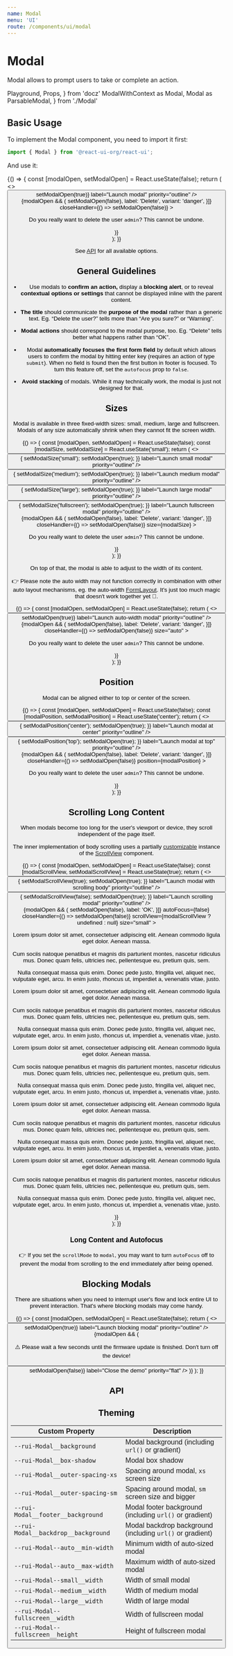 ```yaml
---
name: Modal
menu: 'UI'
route: /components/ui/modal
---
```


# Modal

Modal allows to prompt users to take or complete an action.

  Playground,
  Props,
} from 'docz'
  ModalWithContext as Modal,
  Modal as ParsableModal,
} from './Modal'

## Basic Usage

To implement the Modal component, you need to import it first:

```js
import { Modal } from '@react-ui-org/react-ui';
```

And use it:

<Playground>
  {() => {
    const [modalOpen, setModalOpen] = React.useState(false);
    return (
      <>
        <Button
          clickHandler={() => setModalOpen(true)}
          label="Launch modal"
          priority="outline"
        />
        <div>
          {modalOpen && (
            <Modal
              title="Warning"
              actions={[{
                clickHandler: () => setModalOpen(false),
                label: 'Delete',
                variant: 'danger',
              }]}
              closeHandler={() => setModalOpen(false)}
            >
              <p>
                Do you really want to delete the user <code>admin</code>?
                This cannot be undone.
              </p>
            </Modal>
          )}
        </div>
      </>
    );
  }}
</Playground>

See [API](#api) for all available options.

## General Guidelines

- Use modals to **confirm an action,** display a **blocking alert**, or to
  reveal **contextual options or settings** that cannot be displayed inline
  with the parent content.

- **The title** should communicate the **purpose of the modal** rather than a
  generic text. Eg. “Delete the user?” tells more than “Are you sure?” or
  “Warning”.

- **Modal actions** should correspond to the modal purpose, too. Eg. “Delete”
  tells better what happens rather than “OK”.

- Modal **automatically focuses the first form field** by default which allows
  users to confirm the modal by hitting enter key (requires an action of type
  `submit`). When no field is found then the first button in footer is focused.
  To turn this feature off, set the `autofocus` prop to `false`.

- **Avoid stacking** of modals. While it may technically work, the modal is just
  not designed for that.

## Sizes

Modal is available in three fixed-width sizes: small, medium, large and fullscreen.
Modals of any size automatically shrink when they cannot fit the screen width.

<Playground>
  {() => {
    const [modalOpen, setModalOpen] = React.useState(false);
    const [modalSize, setModalSize] = React.useState('small');
    return (
      <>
        <Button
          clickHandler={() => {
            setModalSize('small');
            setModalOpen(true);
          }}
          label="Launch small modal"
          priority="outline"
        />
        <Button
          clickHandler={() => {
            setModalSize('medium');
            setModalOpen(true);
          }}
          label="Launch medium modal"
          priority="outline"
        />
        <Button
          clickHandler={() => {
            setModalSize('large');
            setModalOpen(true);
          }}
          label="Launch large modal"
          priority="outline"
        />
        <Button
          clickHandler={() => {
            setModalSize('fullscreen');
            setModalOpen(true);
          }}
          label="Launch fullscreen modal"
          priority="outline"
        />
        <div>
          {modalOpen && (
            <Modal
              title="Delete the user?"
              actions={[{
                clickHandler: () => setModalOpen(false),
                label: 'Delete',
                variant: 'danger',
              }]}
              closeHandler={() => setModalOpen(false)}
              size={modalSize}
            >
              <p>
                Do you really want to delete the user <code>admin</code>?
                This cannot be undone.
              </p>
            </Modal>
          )}
        </div>
      </>
    );
  }}
</Playground>

On top of that, the modal is able to adjust to the width of its content.

👉 Please note the auto width may not function correctly in combination with
other auto layout mechanisms, eg. the auto-width
[FormLayout](/components/layout/form-layout#label-width). It's just too much
magic that doesn't work together yet 🎩.

<Playground>
  {() => {
    const [modalOpen, setModalOpen] = React.useState(false);
    return (
      <>
        <Button
          clickHandler={() => setModalOpen(true)}
          label="Launch auto-width modal"
          priority="outline"
        />
        <div>
          {modalOpen && (
            <Modal
              title="Delete the user?"
              actions={[{
                clickHandler: () => setModalOpen(false),
                label: 'Delete',
                variant: 'danger',
              }]}
              closeHandler={() => setModalOpen(false)}
              size="auto"
            >
              <p>
                Do you really want to delete the user <code>admin</code>?
                This cannot be undone.
              </p>
            </Modal>
          )}
        </div>
      </>
    );
  }}
</Playground>

## Position

Modal can be aligned either to top or center of the screen.

<Playground>
  {() => {
    const [modalOpen, setModalOpen] = React.useState(false);
    const [modalPosition, setModalPosition] = React.useState('center');
    return (
      <>
        <Button
          clickHandler={() => {
            setModalPosition('center');
            setModalOpen(true);
          }}
          label="Launch modal at center"
          priority="outline"
        />
        <Button
          clickHandler={() => {
            setModalPosition('top');
            setModalOpen(true);
          }}
          label="Launch modal at top"
          priority="outline"
        />
        <div>
          {modalOpen && (
            <Modal
              title="Delete the user?"
              actions={[{
                clickHandler: () => setModalOpen(false),
                label: 'Delete',
                variant: 'danger',
              }]}
              closeHandler={() => setModalOpen(false)}
              position={modalPosition}
            >
              <p>
                Do you really want to delete the user <code>admin</code>?
                This cannot be undone.
              </p>
            </Modal>
          )}
        </div>
      </>
    );
  }}
</Playground>

## Scrolling Long Content

When modals become too long for the user's viewport or device, they scroll
independent of the page itself.

The inner implementation of body scrolling uses a partially
[customizable](#api) instance of the [ScrollView](/components/ui/scroll-view)
component.

<Playground>
  {() => {
    const [modalOpen, setModalOpen] = React.useState(false);
    const [modalScrollView, setModalScrollView] = React.useState(true);
    return (
      <>
        <Button
          clickHandler={() => {
            setModalScrollView(true);
            setModalOpen(true);
          }}
          label="Launch modal with scrolling body"
          priority="outline"
        />
        <Button
          clickHandler={() => {
            setModalScrollView(false);
            setModalOpen(true);
          }}
          label="Launch scrolling modal"
          priority="outline"
        />
        <div>
          {modalOpen && (
            <Modal
              title="Modal with long content"
              actions={[{
                clickHandler: () => setModalOpen(false),
                label: 'OK',
              }]}
              autoFocus={false}
              closeHandler={() => setModalOpen(false)}
              scrollView={modalScrollView ? undefined : null}
              size="small"
            >
              <p>
                Lorem ipsum dolor sit amet, consectetuer adipiscing elit. Aenean
                commodo ligula eget dolor. Aenean massa.
              </p>
              <p>
                Cum sociis natoque penatibus et magnis dis parturient montes,
                nascetur ridiculus mus. Donec quam felis, ultricies nec,
                pellentesque eu, pretium quis, sem.
              </p>
              <p>
                Nulla consequat massa quis enim. Donec pede justo, fringilla
                vel, aliquet nec, vulputate eget, arcu. In enim justo, rhoncus
                ut, imperdiet a, venenatis vitae, justo.
              </p>
              <p>
                Lorem ipsum dolor sit amet, consectetuer adipiscing elit. Aenean
                commodo ligula eget dolor. Aenean massa.
              </p>
              <p>
                Cum sociis natoque penatibus et magnis dis parturient montes,
                nascetur ridiculus mus. Donec quam felis, ultricies nec,
                pellentesque eu, pretium quis, sem.
              </p>
              <p>
                Nulla consequat massa quis enim. Donec pede justo, fringilla
                vel, aliquet nec, vulputate eget, arcu. In enim justo, rhoncus
                ut, imperdiet a, venenatis vitae, justo.
              </p>
              <p>
                Lorem ipsum dolor sit amet, consectetuer adipiscing elit. Aenean
                commodo ligula eget dolor. Aenean massa.
              </p>
              <p>
                Cum sociis natoque penatibus et magnis dis parturient montes,
                nascetur ridiculus mus. Donec quam felis, ultricies nec,
                pellentesque eu, pretium quis, sem.
              </p>
              <p>
                Nulla consequat massa quis enim. Donec pede justo, fringilla
                vel, aliquet nec, vulputate eget, arcu. In enim justo, rhoncus
                ut, imperdiet a, venenatis vitae, justo.
              </p>
              <p>
                Lorem ipsum dolor sit amet, consectetuer adipiscing elit. Aenean
                commodo ligula eget dolor. Aenean massa.
              </p>
              <p>
                Cum sociis natoque penatibus et magnis dis parturient montes,
                nascetur ridiculus mus. Donec quam felis, ultricies nec,
                pellentesque eu, pretium quis, sem.
              </p>
              <p>
                Nulla consequat massa quis enim. Donec pede justo, fringilla
                vel, aliquet nec, vulputate eget, arcu. In enim justo, rhoncus
                ut, imperdiet a, venenatis vitae, justo.
              </p>
              <p>
                Lorem ipsum dolor sit amet, consectetuer adipiscing elit. Aenean
                commodo ligula eget dolor. Aenean massa.
              </p>
              <p>
                Cum sociis natoque penatibus et magnis dis parturient montes,
                nascetur ridiculus mus. Donec quam felis, ultricies nec,
                pellentesque eu, pretium quis, sem.
              </p>
              <p>
                Nulla consequat massa quis enim. Donec pede justo, fringilla
                vel, aliquet nec, vulputate eget, arcu. In enim justo, rhoncus
                ut, imperdiet a, venenatis vitae, justo.
              </p>
            </Modal>
          )}
        </div>
      </>
    );
  }}
</Playground>

### Long Content and Autofocus

👉 If you set the `scrollMode` to `modal`, you may want to turn `autoFocus` off
to prevent the modal from scrolling to the end immediately after being opened.

## Blocking Modals

There are situations when you need to interrupt user's flow and lock entire UI
to prevent interaction. That's where blocking modals may come handy.

<Playground>
  {() => {
    const [modalOpen, setModalOpen] = React.useState(false);
    return (
      <>
        <Button
          clickHandler={() => setModalOpen(true)}
          label="Launch blocking modal"
          priority="outline"
        />
        <div>
          {modalOpen && (
            <Modal title="Update is in progress" size="auto">
              <p>
                <span role="img" aria-label="Warning">⚠️</span>
                Please wait a few seconds until the firmware update is finished.
                Don&apos;t turn off the device!
              </p>
              <Button
                clickHandler={() => setModalOpen(false)}
                label="Close the demo"
                priority="flat"
              />
            </Modal>
          )}
        </div>
      </>
    );
  }}
</Playground>

## API

<Props table of={ParsableModal} />

## Theming

| Custom Property                                      | Description                                                  |
|------------------------------------------------------|--------------------------------------------------------------|
| `--rui-Modal__background`                            | Modal background (including `url()` or gradient)             |
| `--rui-Modal__box-shadow`                            | Modal box shadow                                             |
| `--rui-Modal__outer-spacing-xs`                      | Spacing around modal, `xs` screen size                       |
| `--rui-Modal__outer-spacing-sm`                      | Spacing around modal, `sm` screen size and bigger            |
| `--rui-Modal__footer__background`                    | Modal footer background (including `url()` or gradient)      |
| `--rui-Modal__backdrop__background`                  | Modal backdrop background (including `url()` or gradient)    |
| `--rui-Modal--auto__min-width`                       | Minimum width of auto-sized modal                            |
| `--rui-Modal--auto__max-width`                       | Maximum width of auto-sized modal                            |
| `--rui-Modal--small__width`                          | Width of small modal                                         |
| `--rui-Modal--medium__width`                         | Width of medium modal                                        |
| `--rui-Modal--large__width`                          | Width of large modal                                         |
| `--rui-Modal--fullscreen__width`                     | Width of fullscreen modal                                    |
| `--rui-Modal--fullscreen__height`                    | Height of fullscreen modal                                   |
